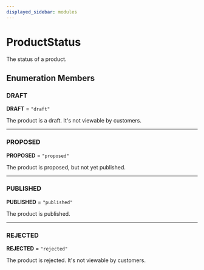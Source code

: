 ```yaml
---
displayed_sidebar: modules
---
```



# ProductStatus

The status of a product.

## Enumeration Members

### DRAFT

 **DRAFT** = `"draft"`

The product is a draft. It's not viewable by customers.

___

### PROPOSED

 **PROPOSED** = `"proposed"`

The product is proposed, but not yet published.

___

### PUBLISHED

 **PUBLISHED** = `"published"`

The product is published.

___

### REJECTED

 **REJECTED** = `"rejected"`

The product is rejected. It's not viewable by customers.
